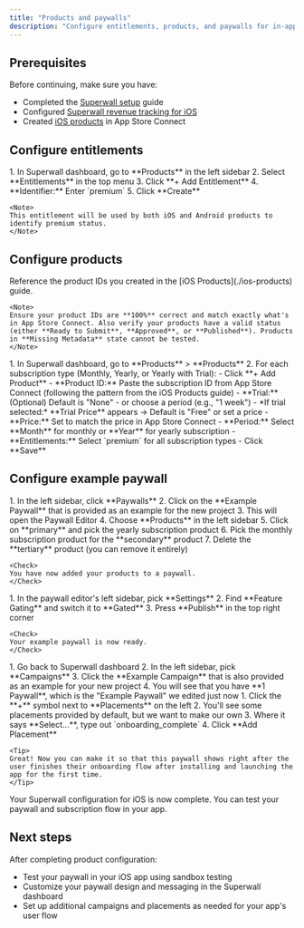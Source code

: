 ```yaml
---
title: "Products and paywalls"
description: "Configure entitlements, products, and paywalls for in-app purchases"
---
```


## Prerequisites

Before continuing, make sure you have:

- Completed the [Superwall setup](./superwall-setup) guide
- Configured [Superwall revenue tracking for iOS](./superwall-revenue-tracking-ios)
- Created [iOS products](./ios-products) in App Store Connect

## Configure entitlements

<Steps>
  <Step title="Create premium entitlement">
    1. In Superwall dashboard, go to **Products** in the left sidebar
    2. Select **Entitlements** in the top menu
    3. Click **+ Add Entitlement**
    4. **Identifier:** Enter `premium`
    5. Click **Create**
    
    <Note>
    This entitlement will be used by both iOS and Android products to identify premium status.
    </Note>
  </Step>
</Steps>

## Configure products

<Steps>
  <Step title="Gather product information">
    Reference the product IDs you created in the [iOS Products](./ios-products) guide. 
    
    <Note>
    Ensure your product IDs are **100%** correct and match exactly what's in App Store Connect. Also verify your products have a valid status (either **Ready to Submit**, **Approved**, or **Published**). Products in **Missing Metadata** state cannot be tested.
    </Note>
  </Step>

  <Step title="Add monthly and yearly subscriptions">
    1. In Superwall dashboard, go to **Products** > **Products**
    2. For each subscription type (Monthly, Yearly, or Yearly with Trial):
      - Click **+ Add Product**
      - **Product ID:** Paste the subscription ID from App Store Connect (following the pattern from the iOS Products guide)
      - **Trial:** (Optional) Default is "None" - or choose a period (e.g., "1 week")
        - *If trial selected:* **Trial Price** appears → Default is "Free" or set a price
      - **Price:** Set to match the price in App Store Connect
      - **Period:** Select **Month** for monthly or **Year** for yearly subscription
      - **Entitlements:** Select `premium` for all subscription types
      - Click **Save**
  </Step>
</Steps>

## Configure example paywall

<Steps>
  <Step title="Edit the example paywall">
    1. In the left sidebar, click **Paywalls**
    2. Click on the **Example Paywall** that is provided as an example for the new project
    3. This will open the Paywall Editor
    4. Choose **Products** in the left sidebar
    5. Click on **primary** and pick the yearly subscription product
    6. Pick the monthly subscription product for the **secondary** product
    7. Delete the **tertiary** product (you can remove it entirely)
    
    <Check>
    You have now added your products to a paywall.
    </Check>
  </Step>

  <Step title="Enable feature gating">
    1. In the paywall editor's left sidebar, pick **Settings**
    2. Find **Feature Gating** and switch it to **Gated**
    3. Press **Publish** in the top right corner
    
    <Check>
    Your example paywall is now ready.
    </Check>
  </Step>

  <Step title="Configure example campaign">
    1. Go back to Superwall dashboard
    2. In the left sidebar, pick **Campaigns**
    3. Click the **Example Campaign** that is also provided as an example for your new project
    4. You will see that you have **1 Paywall**, which is the "Example Paywall" we edited just now
  </Step>

  <Step title="Create custom placement">
    1. Click the **+** symbol next to **Placements** on the left
    2. You'll see some placements provided by default, but we want to make our own
    3. Where it says **Select...**, type out `onboarding_complete`
    4. Click **Add Placement**
    
    <Tip>
    Great! Now you can make it so that this paywall shows right after the user finishes their onboarding flow after installing and launching the app for the first time.
    </Tip>
  </Step>
</Steps>

<Check>
Your Superwall configuration for iOS is now complete. You can test your paywall and subscription flow in your app.
</Check>

## Next steps

After completing product configuration:

- Test your paywall in your iOS app using sandbox testing
- Customize your paywall design and messaging in the Superwall dashboard
- Set up additional campaigns and placements as needed for your app's user flow
